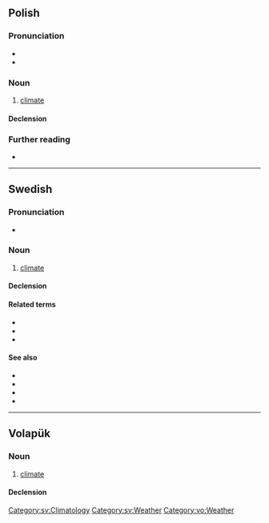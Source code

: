 ==Polish==

===Pronunciation===
* {{pl-IPA}}
* {{audio|Pl-klimat.ogg|Audio|lang=pl}}

===Noun===
{{pl-noun|m-in}}

# [[climate]]

====Declension====
{{pl-decl-noun-m-in}}

===Further reading===
* {{R:PWN}}

----

==Swedish==

===Pronunciation===
* {{audio|Sv-klimat.ogg|Audio|lang=sv}}

===Noun===
{{sv-noun|n}}

# [[climate]]

====Declension====
{{sv-infl-noun-n-zero}}

====Related terms====
* {{l|sv|klimatförändring}}
* {{l|sv|klimatpåverkan}}
* {{l|sv|klimatskeptiker}}

====See also====
* {{l|sv|global}}
* {{l|sv|klematis}}
* {{l|sv|uppvärmning}}
* {{l|sv|väder}}

[[Category:sv:Climatology]]
[[Category:sv:Weather]]

----

==Volapük==

===Noun===
{{vo-noun}}

# [[climate]]

====Declension====
{{vo-decl-noun}}

[[Category:vo:Weather]]